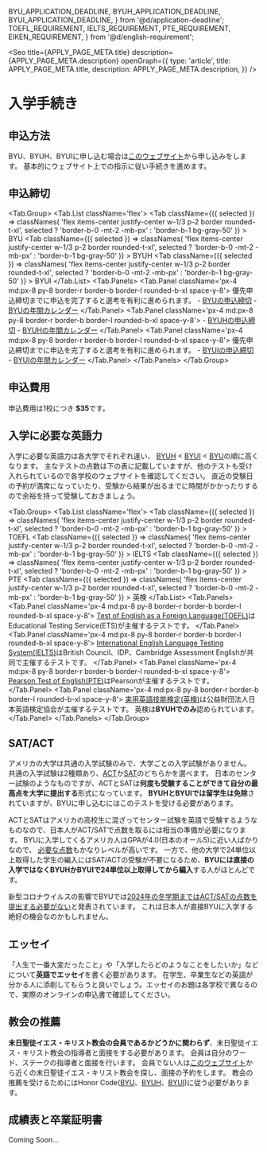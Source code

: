   BYU_APPLICATION_DEADLINE,
  BYUH_APPLICATION_DEADLINE,
  BYUI_APPLICATION_DEADLINE,
} from '@d/application-deadline';
  TOEFL_REQUIREMENT,
  IELTS_REQUIREMENT,
  PTE_REQUIREMENT,
  EIKEN_REQUIREMENT,
} from '@d/english-requirement';

<Seo
  title={APPLY_PAGE_META.title}
  description={APPLY_PAGE_META.description}
  openGraph={{
    type: 'article',
    title: APPLY_PAGE_META.title,
    description: APPLY_PAGE_META.description,
  }}
/>


# 入学手続き


## 申込方法

BYU、BYUH、BYUIに申し込む場合は[このウェブサイト](https://www.churchofjesuschrist.org/church-education/apply-to-church-schools?lang=eng)から申し込みをします。
基本的にウェブサイト上での指示に従い手続きを進めます。


## 申込締切

<Tab.Group>
  <Tab.List className='flex'>
    <Tab
      className={({ selected }) => classNames(
        'flex items-center justify-center w-1/3 p-2 border rounded-t-xl',
        selected ? 'border-b-0 -mt-2 -mb-px' : 'border-b-1 bg-gray-50'
      )}
    >
      <NextImage
        className='hidden md:block w-8 h-8 mr-8'
        src={byuLogoImage}
        alt='BYU Logo'
        placeholder='blur'
        layout='fill'
        objectFit='scale-down'
      />
      <span className='text-byu font-bold'>BYU</span>
    </Tab>
    <Tab
      className={({ selected }) => classNames(
        'flex items-center justify-center w-1/3 p-2 border rounded-t-xl',
        selected ? 'border-b-0 -mt-2 -mb-px' : 'border-b-1 bg-gray-50'
      )}
    >
      <NextImage
        className='hidden md:block w-8 h-8 mr-8'
        src={byuhLogoImage}
        alt='BYUH Logo'
        placeholder='blur'
        layout='fill'
        objectFit='scale-down'
      />
      <span className='text-byuh font-bold'>BYUH</span>
    </Tab>
    <Tab
      className={({ selected }) => classNames(
        'flex items-center justify-center w-1/3 p-2 border rounded-t-xl',
        selected ? 'border-b-0 -mt-2 -mb-px' : 'border-b-1 bg-gray-50'
      )}
    >
      <NextImage
        className='hidden md:block w-8 h-8 mr-8'
        src={byuiLogoImage}
        alt='BYUI Logo'
        placeholder='blur'
        layout='fill'
        objectFit='scale-down'
      />
      <span className='text-byui font-bold'>BYUI</span>
    </Tab>
  </Tab.List>
  <Tab.Panels>
    <Tab.Panel className='px-4 md:px-8 py-8 border-r border-b border-l rounded-b-xl space-y-8'>
      <DeadlineTable school='BYU' data={BYU_APPLICATION_DEADLINE} />
      優先申込締切までに申込を完了すると選考を有利に進められます。
      - [BYUの申込締切](https://enrollment.byu.edu/admissions/deadlines)
      - [BYUの年間カレンダー](https://enrollment2.byu.edu/academic-calendar)
    </Tab.Panel>
    <Tab.Panel className='px-4 md:px-8 py-8 border-r border-b border-l rounded-b-xl space-y-8'>
      <DeadlineTable school='BYUH' data={BYUH_APPLICATION_DEADLINE} />
      - [BYUHの申込締切](https://hookele.byuh.edu/application-deadlines-decisions-schedule)
      - [BYUHの年間カレンダー](https://registrar.byuh.edu/academic-dates)
    </Tab.Panel>
    <Tab.Panel className='px-4 md:px-8 py-8 border-r border-b border-l rounded-b-xl space-y-8'>
      <DeadlineTable school='BYUI' data={BYUI_APPLICATION_DEADLINE} />
      優先申込締切までに申込を完了すると選考を有利に進められます。
      - [BYUIの申込締切](https://www.byui.edu/admissions/application-deadlines)
      - [BYUIの年間カレンダー](https://www.byui.edu/student-records/academic-deadlines)
    </Tab.Panel>
  </Tab.Panels>
</Tab.Group>


## 申込費用


申込費用は1校につき **$35**です。


## 入学に必要な英語力

入学に必要な英語力は各大学でそれぞれ違い、
[BYUH](https://hookele.byuh.edu/admissions/english-test-requirements) <
[BYUI](https://www.byui.edu/admissions/apply/international-students/english-requirements) <
[BYU](https://enrollment.byu.edu/admissions/english-proficiency-requirement)の順に高くなります。
主なテストの点数は下の表に記載していますが、他のテストも受け入れられているので各学校のウェブサイトを確認してください。
直近の受験日の予約が満席になっていたり、受験から結果が出るまでに時間がかかったりするので余裕を持って受験しておきましょう。

<Tab.Group>
  <Tab.List className='flex'>
    <Tab
      className={({ selected }) => classNames(
        'flex items-center justify-center w-1/3 p-2 border rounded-t-xl',
        selected ? 'border-b-0 -mt-2 -mb-px' : 'border-b-1 bg-gray-50'
      )}
    >
      <span className='font-bold'>TOEFL</span>
    </Tab>
    <Tab
      className={({ selected }) => classNames(
        'flex items-center justify-center w-1/3 p-2 border rounded-t-xl',
        selected ? 'border-b-0 -mt-2 -mb-px' : 'border-b-1 bg-gray-50'
      )}
    >
      <span className='font-bold'>IELTS</span>
    </Tab>
    <Tab
      className={({ selected }) => classNames(
        'flex items-center justify-center w-1/3 p-2 border rounded-t-xl',
        selected ? 'border-b-0 -mt-2 -mb-px' : 'border-b-1 bg-gray-50'
      )}
    >
      <span className='font-bold'>PTE</span>
    </Tab>
    <Tab
      className={({ selected }) => classNames(
        'flex items-center justify-center w-1/3 p-2 border rounded-t-xl',
        selected ? 'border-b-0 -mt-2 -mb-px' : 'border-b-1 bg-gray-50'
      )}
    >
      <span className='font-bold'>英検</span>
    </Tab>
  </Tab.List>
  <Tab.Panels>
    <Tab.Panel className='px-4 md:px-8 py-8 border-r border-b border-l rounded-b-xl space-y-8'>
      <EnglishRequirementTable exam='TOEFL' data={TOEFL_REQUIREMENT} />
      [Test of English as a Foreign Language(TOEFL)](https://www.toefl-ibt.jp)はEducational Testing Service(ETS)が主催するテストです。
    </Tab.Panel>
    <Tab.Panel className='px-4 md:px-8 py-8 border-r border-b border-l rounded-b-xl space-y-8'>
      <EnglishRequirementTable exam='IELTS' data={IELTS_REQUIREMENT} />
      [International English Language Testing System(IELTS)](https://www.eiken.or.jp/ielts/)はBritish Council、IDP、Cambridge Assessment Englishが共同で主催するテストです。
    </Tab.Panel>
    <Tab.Panel className='px-4 md:px-8 py-8 border-r border-b border-l rounded-b-xl space-y-8'>
      <EnglishRequirementTable exam='PTE' data={PTE_REQUIREMENT} />
      [Pearson Test of English(PTE)](https://pearsonpte.com/japanese)はPearsonが主催するテストです。
    </Tab.Panel>
    <Tab.Panel className='px-4 md:px-8 py-8 border-r border-b border-l rounded-b-xl space-y-8'>
      <EnglishRequirementTable exam='英検' data={EIKEN_REQUIREMENT} />
      [実用英語技能検定(英検)](https://www.eiken.or.jp/eiken/)は公益財団法人日本英語検定協会が主催するテストです。
      英検は**BYUHでのみ**認められています。
    </Tab.Panel>
  </Tab.Panels>
</Tab.Group>


## SAT/ACT

アメリカの大学は共通の入学試験のみで、大学ごとの入学試験がありません。
共通の入学試験は2種類あり、[ACT](http://global.act.org)か[SAT](https://collegereadiness.collegeboard.org/sat)のどちらかを選べます。
日本のセンター試験のようなものですが、ACTとSATは**何度も受験することができて自分の最高点を大学に提出する**形式になっています。
**BYUHとBYUIでは留学生は免除**されていますが、BYUに申し込むにはこのテストを受ける必要があります。

ACTとSATはアメリカの高校生に混ざってセンター試験を英語で受験するようなものなので、日本人がACT/SATで点数を取るには相当の準備が必要になります。
BYUに入学してくるアメリカ人はGPAが4.0(日本のオール5)に近い人ばかりなので、
[必要な点数](https://enrollment.byu.edu/admissions/entrance-averages)もかなりレベルが高いです。
一方で、他の大学で24単位以上取得した学生の編入にはSAT/ACTの受験が不要になるため、**BYUには直接の入学ではなくBYUHかBYUIで24単位以上取得してから編入**する人がほとんどです。

新型コロナウイルスの影響でBYUでは[2024年の冬学期まではACT/SATの点数を提出する必要がない](https://enrollment.byu.edu/admissions/educational-history)と発表されています。
これは日本人が直接BYUに入学する絶好の機会なのかもしれません。


## エッセイ

「人生で一番大変だったこと」や「入学したらどのようなことをしたいか」などについて**英語でエッセイ**を書く必要があります。
在学生、卒業生などの英語が分かる人に添削してもらうと良いでしょう。エッセイのお題は各学校で異なるので、実際のオンラインの申込書で確認してください。


## 教会の推薦

**末日聖徒イエス・キリスト教会の会員であるかどうかに関わらず**、末日聖徒イエス・キリスト教会の指導者と面接をする必要があります。
会員は自分のワード、ステークの指導者と面接を行います。
会員でない人は[このウェブサイト](https://www.churchofjesuschrist.org/maps/meetinghouses/)から近くの末日聖徒イエス・キリスト教会を探し、面接の予約をします。
教会の推薦を受けるためにはHonor Code([BYU](https://policy.byu.edu/view/index.php?p=26)、[BYUH](https://honorcode.byuh.edu)、[BYUI](https://www.byui.edu/student-honor-office/ces-honor-code))に従う必要があります。


## 成績表と卒業証明書

Coming Soon...
